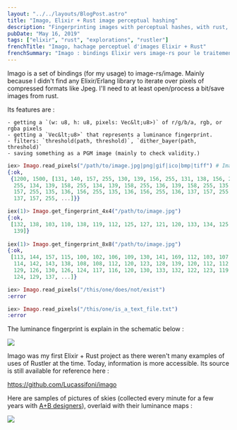 ```yaml
---
layout: "../../layouts/BlogPost.astro"
title: "Imago, Elixir + Rust image perceptual hashing"
description: "Fingerprinting images with perceptual hashes, with rust, from elixir"
pubDate: "May 16, 2019"
tags: ["elixir", "rust", "explorations", "rustler"]
frenchTitle: "Imago, hachage perceptuel d'images Elixir + Rust"
frenchSummary: "Imago : bindings Elixir vers image-rs pour le traitement d'images haute performance. Génération de hashes perceptuels et empreintes de luminance. Mon premier projet Elixir + Rust, à l'époque où Rustler avait peu d'exemples."
---
```


Imago is a set of bindings (for my usage) to image-rs/image. Mainly because I didn't find any Elixir/Erlang library to iterate over pixels of compressed formats like Jpeg. I'll need to at least open/process a bit/save images from rust.

Its features are :

    - getting a `(w: u8, h: u8, pixels: Vec&lt;u8>)` of r/g/b/a, rgb, or rgba pixels
    - getting a `Vec&lt;u8>` that represents a luminance fingerprint.
    - filters: `threshold(path, threshold)`, `dither_bayer(path, threshold)`
    - saving something as a PGM image (mainly to check validity.)

```elixir
iex> Imago.read_pixels("/path/to/image.jpg|png|gif|ico|bmp|tiff") # Image formats are those of image-rs/image
{:ok,
 {1200, 1500, [131, 140, 157, 255, 130, 139, 156, 255, 131, 138, 156, 255, 131, 138, 156,
  255, 134, 139, 158, 255, 134, 139, 158, 255, 136, 139, 158, 255, 135, 138,
  157, 255, 135, 136, 156, 255, 135, 136, 156, 255, 136, 137, 157, 255, 136,
  137, 157, 255, ...]}}

iex(1)> Imago.get_fingerprint_4x4("/path/to/image.jpg")
{:ok,
 [132, 138, 103, 110, 138, 119, 112, 125, 127, 121, 120, 133, 134, 125, 131,
  139]}
  
iex(1)> Imago.get_fingerprint_8x8("/path/to/image.jpg")
{:ok,
 [113, 144, 157, 115, 100, 102, 106, 109, 130, 141, 169, 112, 103, 107, 113,
  114, 142, 143, 138, 108, 108, 112, 120, 123, 128, 139, 120, 112, 112, 115,
  129, 126, 130, 126, 124, 117, 116, 120, 130, 133, 132, 122, 123, 119, 120,
  124, 129, 137, ...]}

iex> Imago.read_pixels("/this/one/does/not/exist")
:error

iex> Imago.read_pixels("/this/one/is_a_text_file.txt")
:error
```

The luminance fingerprint is explain in the schematic below :

![](/pics/imago/Avg_lum.jpg)

Imago was my first Elixir + Rust project as there weren't many examples of uses of Rustler at the time. Today, information is more accessible. Its source is still available for reference here :

https://github.com/Lucassifoni/imago

Here are samples of pictures of skies (collected every minute for a few years with <a href="https://aplusbdesigners.com">A+B designers</a>), overlaid with their luminance maps :

![](/pics/imago/skies.jpg)

